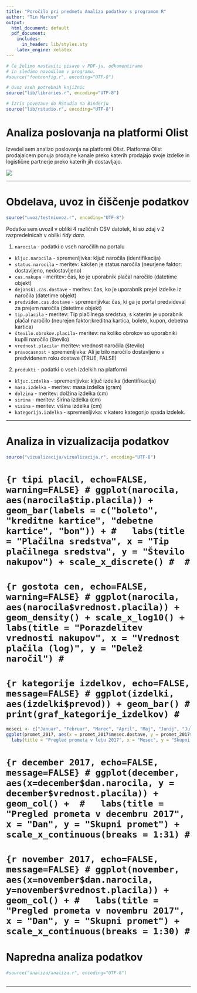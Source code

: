 ```yaml
---
title: "Poročilo pri predmetu Analiza podatkov s programom R"
author: "Tin Markon"
output:
  html_document: default
  pdf_document:
    includes:
      in_header: lib/styles.sty
    latex_engine: xelatex
---
```


```r
# Če želimo nastaviti pisave v PDF-ju, odkomentiramo
# in sledimo navodilom v programu.
#source("fontconfig.r", encoding="UTF-8")

# Uvoz vseh potrebnih knjižnic
source("lib/libraries.r", encoding="UTF-8")
```

```r
# Izris povezave do RStudia na Binderju
source("lib/rstudio.r", encoding="UTF-8")
```

# Analiza poslovanja na platformi Olist

Izvedel sem analizo poslovanja na platformi Olist. Platforma Olist prodajalcem ponuja prodajne kanale preko katerih prodajajo svoje izdelke in logistične partnerje preko katerih jih dostavljajo. 

![](slike/logo.png)

***

# Obdelava, uvoz in čiščenje podatkov

```r
source("uvoz/testniuvoz.r", encoding="UTF-8")
```

Podatke sem uvozil v obliki 4 različnih CSV datotek, ki so zdaj v 2 razpredelnicah v obliki *tidy data*.

1. `narocila` - podatki o vseh naročilih na portalu
  - `kljuc.narocila` - spremenljivka: ključ naročila (identifikacija)
  - `status.narocila` - meritev: kakšen je status naročila (neurjene faktor: dostavljeno, nedostavljeno)
  - `cas.nakupa` - meritev: čas, ko je uporabnik plačal naročilo (datetime objekt)
  - `dejanski.cas.dostave` - meritev: čas, ko je uporabnik prejel izdelke iz naročila (datetime objekt)
  - `predviden.cas.dostave` - spremenljivka: čas, ki ga je portal predvideval za prejem naročila (datetime objekt)
  - `tip.placila` - meritev: Tip plačilnega sredstva, s katerim je uporabnik plačal naročilo (neurejen faktor:kreditna kartica, boleto, kupon, debetna kartica)
  - `število.obrokov.placila`- meritev: na koliko obrokov so uporabniki kupili naročilo (število)
  - `vrednost.placila`- meritev: vrednost naročila (število)
  - `pravocasnost` - spremenljivka: Ali je bilo naročilo dostavljeno v predvidenem roku dostave (TRUE, FALSE)

2. `produkti` - podatki o vseh izdelkih na platformi
  - `kljuc.izdelka` - spremenljivka: ključ izdelka (identifikacija)
  - `masa.izdelka` - meritev: masa izdelka (gram)
  - `dolzina` - meritev: dolžina izdelka (cm)
  - `sirina` - meritev: širina izdelka (cm)
  - `visina` - meritev: višina izdelka (cm)
  - `kategorija.izdelka` - spremenljivka: v katero kategorijo spada izdelek.


***

# Analiza in vizualizacija podatkov

```r
source("vizualizacija/vizualizacija.r", encoding="UTF-8")
```

# ```{r tipi placil, echo=FALSE, warning=FALSE}
# ggplot(narocila, aes(narocila$tip.placila)) + geom_bar(labels = c("boleto", "kreditne kartice", "debetne kartice", "bon")) +
#   labs(title = "Plačilna sredstva", x = "Tip plačilnega sredstva", y = "Število nakupov") + scale_x_discrete()
# 
# ```
# 
# ```{r gostota cen, echo=FALSE, warning=FALSE}
# ggplot(narocila, aes(narocila$vrednost.placila)) + geom_density() + scale_x_log10() + labs(title = "Porazdelitev vrednosti nakupov", x = "Vrednost plačila (log)", y = "Delež naročil")
# ```
# 
# ```{r kategorije izdelkov, echo=FALSE, message=FALSE}
# ggplot(izdelki, aes(izdelki$prevod)) + geom_bar()
# print(graf_kategorije_izdelkov)
# ```

```r
meseci <- c("Januar", "Februar", "Marec", "April", "Maj", "Junij", "Julij", "Avgust", "September", "Oktober", "November", "December")
ggplot(promet_2017, aes(x = promet_2017$mesec.dostave, y = promet_2017$vrednost.placila / 1000)) + geom_col() + 
  labs(title = "Pregled prometa v letu 2017", x = "Mesec", y = "Skupni promet (v 1000€)") + scale_x_continuous(breaks = 1:12, labels = meseci )
```

# ```{r december 2017, echo=FALSE, message=FALSE}
# ggplot(december, aes(x=december$dan.narocila, y = december$vrednost.placila)) + geom_col() + 
#   labs(title = "Pregled prometa v decembru 2017", x = "Dan", y = "Skupni promet") + scale_x_continuous(breaks = 1:31)
# ```
# 
# ```{r november 2017, echo=FALSE, message=FALSE}
# ggplot(november, aes(x=november$dan.narocila, y=november$vrednost.placila)) + geom_col() +
#   labs(title = "Pregled prometa v novembru 2017", x = "Dan", y = "Skupni promet") + scale_x_continuous(breaks = 1:30)
# ```










# Napredna analiza podatkov

```r
#source("analiza/analiza.r", encoding="UTF-8")
```


```r

```

***

